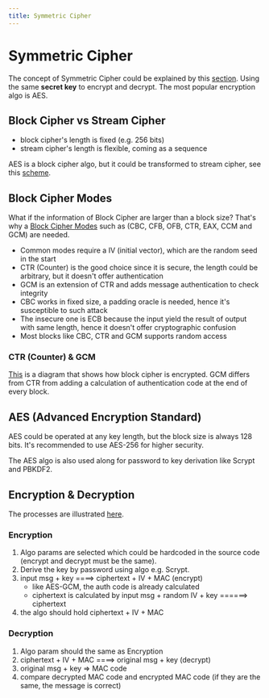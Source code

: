 ```yaml
---
title: Symmetric Cipher
---
```


# Symmetric Cipher

The concept of Symmetric Cipher could be explained by this
[section](https://cryptobook.nakov.com/encryption-symmetric-and-asymmetric#symmetric-encryption-concepts-and-algorithms).
Using the same **secret key** to encrypt and decrypt. The most popular
encryption algo is AES.

## Block Cipher vs Stream Cipher

- block cipher's length is fixed (e.g. 256 bits)
- stream cipher's length is flexible, coming as a sequence

AES is a block cipher algo, but it could be transformed to stream cipher, see
this [scheme](https://en.wikipedia.org/wiki/Block_cipher_mode_of_operation).

## Block Cipher Modes

What if the information of Block Cipher are larger than a block size? That's why
a
[Block Cipher Modes](https://en.wikipedia.org/wiki/Block_cipher_mode_of_operation)
such as (CBC, CFB, OFB, CTR, EAX, CCM and GCM) are needed.

- Common modes require a IV (initial vector), which are the random seed in the
  start
- CTR (Counter) is the good choice since it is secure, the length could be
  arbitrary, but it doesn't offer authentication
- GCM is an extension of CTR and adds message authentication to check integrity
- CBC works in fixed size, a padding oracle is needed, hence it's susceptible to
  such attack
- The insecure one is ECB because the input yield the result of output with same
  length, hence it doesn't offer cryptographic confusion
- Most blocks like CBC, CTR and GCM supports random access

### CTR (Counter) & GCM

[This](https://cryptobook.nakov.com/symmetric-key-ciphers/cipher-block-modes#ctr-counter-block-mode)
is a diagram that shows how block cipher is encrypted. GCM differs from CTR from
adding a calculation of authentication code at the end of every block.

## AES (Advanced Encryption Standard)

AES could be operated at any key length, but the block size is always 128 bits.
It's recommended to use AES-256 for higher security.

The AES algo is also used along for password to key derivation like Scrypt and
PBKDF2.

## Encryption & Decryption

The processes are illustrated
[here](https://cryptobook.nakov.com/symmetric-key-ciphers/aes-cipher-concepts#the-aes-encryption-process).

### Encryption

1. Algo params are selected which could be hardcoded in the source code (encrypt
   and decrypt must be the same).
2. Derive the key by password using algo e.g. Scrypt.
3. input msg + key ====> ciphertext + IV + MAC (encrypt)
   - like AES-GCM, the auth code is already calculated
   - ciphertext is calculated by input msg + random IV + key ======> ciphertext
4. the algo should hold ciphertext + IV + MAC

### Decryption

1. Algo param should the same as Encryption
2. ciphertext + IV + MAC ====> original msg + key (decrypt)
3. original msg + key => MAC code
4. compare decrypted MAC code and encrypted MAC code (if they are the same, the
   message is correct)
